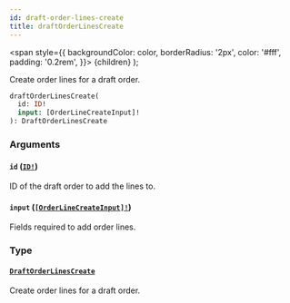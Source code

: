 ```yaml
---
id: draft-order-lines-create
title: draftOrderLinesCreate
---
```


<span
style={{
      backgroundColor: color,
      borderRadius: '2px',
      color: '#fff',
      padding: '0.2rem',
    }}>
{children}
</span>
);

Create order lines for a draft order.

```graphql
draftOrderLinesCreate(
  id: ID!
  input: [OrderLineCreateInput]!
): DraftOrderLinesCreate

```

### Arguments

#### `id` ([`ID!`](/api-reference/scalars/id.mdx))

ID of the draft order to add the lines to.

#### `input` ([`[OrderLineCreateInput]!`](/api-reference/inputs/order-line-create-input.mdx))

Fields required to add order lines.

### Type

#### [`DraftOrderLinesCreate`](/api-reference/objects/draft-order-lines-create.mdx)

Create order lines for a draft order.
